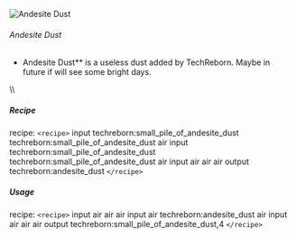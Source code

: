 ![Andesite Dust](/mods/techreborn/andesite_dust.png)

###### Andesite Dust

- Andesite Dust** is a useless dust added by TechReborn. Maybe
        in future if will see some bright days.

\\\\

##### Recipe

<Mcitem id="minecraft:crafting_table"/> recipe:
`<recipe>` input techreborn:small_pile_of_andesite_dust
techreborn:small_pile_of_andesite_dust air input
techreborn:small_pile_of_andesite_dust
techreborn:small_pile_of_andesite_dust air input air air air output
techreborn:andesite_dust `</recipe>`

##### Usage

<Mcitem id="minecraft:crafting_table"/> recipe:
`<recipe>` input air air air input air techreborn:andesite_dust
air input air air air output techreborn:small_pile_of_andesite_dust,4
`</recipe>`
